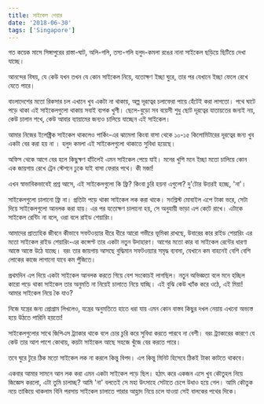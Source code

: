 ```yaml
---
title: সাইকেল শেয়ার
date: '2018-06-30'
tags: ['Singapore']
---
```


গত কয়েক মাসে সিঙ্গাপুরের রাস্তা-ঘাট, অলি-গলি, তস্য-গলি হলুদ-কমলা রঙের নানা সাইকেল ছড়িয়ে ছিটিয়ে দেখা যাচ্ছে।

আনন্দের বিষয়, যে কেউ যখন তখন যে কোন সাইকেল নিয়ে, যতোক্ষণ ইচ্ছা ঘুরে, তার পর যেখানে ইচ্ছা ফেলে রেখে যেতে পারে।

বাংলাদেশের মতো রিকসার চল এখানে খুব একটা না থাকায়, অল্প দূরত্বের চলাফেরা পায়ে হেঁটেই করা লাগতো। পথে ঘাটে পড়ে থাকা এই সাইকেলগুলো থাকায় সবাই ব্যপক খুশী। ছেলে-বুড়ো সব বয়েসী শুধু ছোট দূরত্বের যাতায়তের জন্যই নয়, কেউ চালান শখে, কেউ আবার ব্যায়ামের জন্যও চালিয়ে যাচ্ছেন এই সাইকেল।

আমার নিজের ইলেক্ট্রিক সাইকেল থাকলেও পার্কিং-এর ঝামেলা কিংবা বাসা থেকে ১০-১৫ কিলোমিটারের দূরত্বের জন্য খুব একটা বের করা হয় না । হলুদ কমলা এই সাইকেলগুলো থাকাতে সুবিধা হয়েছে।

অফিস থেকে আগে বের হলে কিছুক্ষণ হাঁটলেই এমন সাইকেল পেয়ে যাই। মনের খুশি মনে ইচ্ছা মতো চালিয়ে কোন এক জায়গায় রেখে ট্রেন স্টেশনে ঢুকে যাই বাসা ফেরার পথে। কী মজা!

এখন স্বাভাবিকভাবেই প্রশ্ন আসে, এই সাইকেলগুলো কি ফ্রি? কিংবা চুরি হয়না এগুলো? দু'টোর উত্তরই হচ্ছে, 'না'।

সাইকেলগুলো চালানো ফ্রি না। প্রতিটা পড়ে থাকা সাইকেল লক করা থাকে। সংশ্লিস্ট মোবাইল এপে টাকা ভরে, সেটা দিয়ে সাইকেলগুলো আনলক করা যায়। এর পর যতোক্ষণ চালানো হয়, সে অনুযায়ী ভাড়া এপ কেটে রাখে। এটাকে সাইকেল রেন্টিং না বলে, ওরা বলে রাইড শেয়ারিং।

আমাদের প্রাত্যহিক জীবনে কীভাবে সফটওয়্যার ধীরে ধীরে আরো গভীরে ভূমিকা রাখছে, উবারের কার রাইড শেয়ারিং এর মতো সাইকেল রাইড শেয়ারিং-এর কন্সেপ্ট তার একটা নতুন উদাহারণ। আগের মতো কার বা সাইকেল রেন্টের ধারণা আস্তে আস্তে উঠে যাচ্ছে। বরং তার জায়গায় আসছে বুদ্ধিমান সফটওয়্যার সমৃদ্ধ ব্যবসা, যেখানে কম বাহনেই বেশি বেশি লোকের কাজে লাগানো যাবে কম পুঁজিতে।

প্রথমদিন এপ দিয়ে একটা সাইকেল আনলক করতে গিয়ে বেশ সংকোচই লাগছিল। নতুন অভিজ্ঞতা বলে মনে হচ্ছিল কারো পড়ে থাকা সাইকেল তার অনুমতি না নিয়েই চালাতে নিয়ে যাচ্ছি। এই বুঝি কেউ খ্যাঁক করে ওঠে, এই মিয়া! আমার সাইকেল নিয়ে কৈ যাও?

নিজে যন্ত্রের জন্য প্রোগ্রাম লিখলেও, যন্ত্রের অনুমতিতে হাতে ধরা যায় এমন কোন বাস্তব কিছুর দখল নেয়ায় এখনো অভ্যস্ত হয়ে উঠতে পারিনি হয়তো!

সাইকেলগুলোর সাথে জিপিএস ট্র্যাকার থাকে বলে চোর চুরি করে সুবিধা করতে পারবে না বেশী। বরং ট্র্যাকারের কারণে যে কেউ তার আশ পাশে কোথায়, কয়টা সাইকেল আছে সহজে খুঁজে বের করতে পারে।

তবে ঘুরে টুরে ঠিক মতো সাইকেল লক না করলে কিন্তু বিপদ। এপ কিন্তু মিনিট হিসেবে ঠিকই টাকা কাটতে থাকবে।

একবার আমার সামনে আন লক করা এমন একটা সাইকেল পড়ে ছিল। হঠাৎ করে একজন এসে খুব কৌতুহল নিয়ে জিজ্ঞেস করলো, এটা তুমি চালাচ্ছ? আমি 'না' বলতেই সে মহা উৎসাহে সেটাতে চেপে উধাও হয়ে গেল। আমি কৌতুক নয়ে তাকিয়ে থাকলাম বিনি পরসায় সাইকেল চালাতে পারার আহ্লাদ নিয়ে চলে যাওয়া সেই বালকের পথের দিকে।

